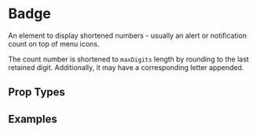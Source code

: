 
# Badge

<AssetCard className='float-right margin' component={Badge} />

An element to display shortened numbers - usually an alert or notification count on top of menu icons.

The count number is shortened to `maxDigits` length by rounding to the last retained digit. Additionally, it may have a corresponding letter appended.

## Prop Types

<PropsTable component={Badge} />

## Examples
<CodeExample>
  <Badge count={1} />
</CodeExample>

<CodeExample desc='Badge for a number of 1000'>
  <Badge count={1000} />
</CodeExample>

<CodeExample desc='Badge for a number of 1234567'>
  <Badge count={1234567} />
</CodeExample>

<CodeExample desc='Badge for 1234567 with max one digit'>
  <Badge count={1234567} maxDigits={1} />
</CodeExample>

<CodeExample desc='Custom Badge style'>
  <View className='padding-small radius bg-shade'>
    <Icon name='bs/chat-dots' className='font-largest' />
    <Badge count={5} className='bg-secondary position-top-right margin-smallest' />
  </View>
</CodeExample>
